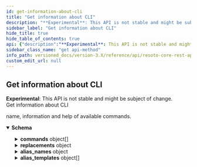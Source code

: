 ```yaml
---
id: get-information-about-cli
title: "Get information about CLI"
description: "**Experimental**: This API is not stable and might be subject of change.<br/>"
sidebar_label: "Get information about CLI"
hide_title: true
hide_table_of_contents: true
api: {"description":"**Experimental**: This API is not stable and might be subject of change.<br/>\nGet information about CLI\n","tags":["cli"],"responses":{"200":{"description":"name, information and help of available commands.","content":{"application/json":{"schema":{"type":"object","description":"Information about the CLI","properties":{"commands":{"description":"All available commands","type":"array","items":{"type":"object","description":"Information about a CLI command","properties":{"name":{"type":"string","description":"The name of the CLI command."},"args":{"oneOf":[{"type":"array","items":{"type":"object","properties":{"name":{"type":"string","description":"The name of the CLI command argument."},"expects_value":{"type":"boolean","description":"Indicates, if the argument expects a value."},"possible_values":{"type":"array","items":{"type":"string"},"description":"Possible values for this argument."},"can_occur_multiple_times":{"type":"boolean","description":"Indicates, if the argument can occur multiple times."},"value_hint":{"type":"string","description":"Hint for the value of this argument."},"help_text":{"type":"string","description":"Help text of the CLI command argument."}}}},{"type":"object","properties":{"name":{"type":"string","description":"The name of the CLI command argument."},"expects_value":{"type":"boolean","description":"Indicates, if the argument expects a value."},"possible_values":{"type":"array","items":{"type":"string"},"description":"Possible values for this argument."},"can_occur_multiple_times":{"type":"boolean","description":"Indicates, if the argument can occur multiple times."},"value_hint":{"type":"string","description":"Hint for the value of this argument."},"help_text":{"type":"string","description":"Help text of the CLI command argument."}}}]},"info":{"type":"string","description":"Short description."},"help":{"type":"string","description":"Help text of the CLI command."},"source":{"type":"boolean","description":"Indicates, if the command is allowed in source position (first command in a chain)."}}}},"replacements":{"description":"All available replacements with current value","type":"object","additionalProperties":{"type":"string"}},"alias_names":{"description":"All available aliases","type":"object","additionalProperties":{"type":"string"}},"alias_templates":{"description":"All available alias template name.","type":"array","items":{"type":"object","description":"Information about a CLI command","properties":{"name":{"type":"string","description":"The name of the CLI command."},"args":{"oneOf":[{"type":"array","items":{"type":"object","properties":{"name":{"type":"string","description":"The name of the CLI command argument."},"expects_value":{"type":"boolean","description":"Indicates, if the argument expects a value."},"possible_values":{"type":"array","items":{"type":"string"},"description":"Possible values for this argument."},"can_occur_multiple_times":{"type":"boolean","description":"Indicates, if the argument can occur multiple times."},"value_hint":{"type":"string","description":"Hint for the value of this argument."},"help_text":{"type":"string","description":"Help text of the CLI command argument."}}}},{"type":"object","properties":{"name":{"type":"string","description":"The name of the CLI command argument."},"expects_value":{"type":"boolean","description":"Indicates, if the argument expects a value."},"possible_values":{"type":"array","items":{"type":"string"},"description":"Possible values for this argument."},"can_occur_multiple_times":{"type":"boolean","description":"Indicates, if the argument can occur multiple times."},"value_hint":{"type":"string","description":"Hint for the value of this argument."},"help_text":{"type":"string","description":"Help text of the CLI command argument."}}}]},"info":{"type":"string","description":"Short description."},"help":{"type":"string","description":"Help text of the CLI command."},"source":{"type":"boolean","description":"Indicates, if the command is allowed in source position (first command in a chain)."}}}}}}}}}},"method":"get","path":"/cli/info","servers":[{"url":"https://{host}:{port}","variables":{"host":{"default":"localhost"},"port":{"default":"8900"}}}],"info":{"title":"Resoto Core REST API","version":"V1"},"postman":{"name":"Get information about CLI","description":{"content":"**Experimental**: This API is not stable and might be subject of change.<br/>\nGet information about CLI\n","type":"text/plain"},"url":{"path":["cli","info"],"host":["{{baseUrl}}"],"query":[],"variable":[]},"header":[{"key":"Accept","value":"application/json"}],"method":"GET"}}
sidebar_class_name: "get api-method"
info_path: versioned_docs/version-3.X/reference/api/resoto-core-rest-api
custom_edit_url: null
---
```



## Get information about CLI

**Experimental**: This API is not stable and might be subject of change.<br/> Get information about CLI

<div><ApiTabs><TabItem label={"200"} value={"200"}><div>

name, information and help of available commands.

</div><div><MimeTabs schemaType={"response"}><TabItem label={"application/json"} value={"application/json"}><SchemaTabs><TabItem label={"Schema"} value={"Schema"}><details style={{}} data-collapsed={false} open={true}><summary style={{"textAlign":"left"}}><strong>Schema</strong></summary><div style={{"textAlign":"left","marginLeft":"1rem"}}></div><ul style={{"marginLeft":"1rem"}}><SchemaItem collapsible={true} className={"schemaItem"}><details style={{}}><summary style={{}}><strong>commands</strong><span style={{"opacity":"0.6"}}> object[]</span></summary><div style={{"marginLeft":"1rem"}}><div style={{"marginTop":".5rem","marginBottom":".5rem"}}>

All available commands

</div><SchemaItem collapsible={false} name={"name"} required={false} deprecated={undefined} schemaDescription={"The name of the CLI command."} schemaName={"string"} qualifierMessage={undefined} defaultValue={undefined}></SchemaItem><SchemaItem collapsible={true} className={"schemaItem"}><details style={{}}><summary style={{}}><strong>args</strong><span style={{"opacity":"0.6"}}> object</span></summary><div style={{"marginLeft":"1rem"}}><div><div><span className={"badge badge--info"}>oneOf</span><SchemaTabs><TabItem label={"MOD1"} value={"0-item-properties"}><SchemaItem collapsible={false} name={"name"} required={false} deprecated={undefined} schemaDescription={"The name of the CLI command argument."} schemaName={"string"} qualifierMessage={undefined} defaultValue={undefined}></SchemaItem><SchemaItem collapsible={false} name={"expects_value"} required={false} deprecated={undefined} schemaDescription={"Indicates, if the argument expects a value."} schemaName={"boolean"} qualifierMessage={undefined} defaultValue={undefined}></SchemaItem><SchemaItem collapsible={false} name={"possible_values"} required={false} deprecated={undefined} schemaDescription={"Possible values for this argument."} schemaName={"string[]"} qualifierMessage={undefined} defaultValue={undefined}></SchemaItem><SchemaItem collapsible={false} name={"can_occur_multiple_times"} required={false} deprecated={undefined} schemaDescription={"Indicates, if the argument can occur multiple times."} schemaName={"boolean"} qualifierMessage={undefined} defaultValue={undefined}></SchemaItem><SchemaItem collapsible={false} name={"value_hint"} required={false} deprecated={undefined} schemaDescription={"Hint for the value of this argument."} schemaName={"string"} qualifierMessage={undefined} defaultValue={undefined}></SchemaItem><SchemaItem collapsible={false} name={"help_text"} required={false} deprecated={undefined} schemaDescription={"Help text of the CLI command argument."} schemaName={"string"} qualifierMessage={undefined} defaultValue={undefined}></SchemaItem></TabItem><TabItem label={"MOD2"} value={"1-item-properties"}><SchemaItem collapsible={false} name={"name"} required={false} deprecated={undefined} schemaDescription={"The name of the CLI command argument."} schemaName={"string"} qualifierMessage={undefined} defaultValue={undefined}></SchemaItem><SchemaItem collapsible={false} name={"expects_value"} required={false} deprecated={undefined} schemaDescription={"Indicates, if the argument expects a value."} schemaName={"boolean"} qualifierMessage={undefined} defaultValue={undefined}></SchemaItem><SchemaItem collapsible={false} name={"possible_values"} required={false} deprecated={undefined} schemaDescription={"Possible values for this argument."} schemaName={"string[]"} qualifierMessage={undefined} defaultValue={undefined}></SchemaItem><SchemaItem collapsible={false} name={"can_occur_multiple_times"} required={false} deprecated={undefined} schemaDescription={"Indicates, if the argument can occur multiple times."} schemaName={"boolean"} qualifierMessage={undefined} defaultValue={undefined}></SchemaItem><SchemaItem collapsible={false} name={"value_hint"} required={false} deprecated={undefined} schemaDescription={"Hint for the value of this argument."} schemaName={"string"} qualifierMessage={undefined} defaultValue={undefined}></SchemaItem><SchemaItem collapsible={false} name={"help_text"} required={false} deprecated={undefined} schemaDescription={"Help text of the CLI command argument."} schemaName={"string"} qualifierMessage={undefined} defaultValue={undefined}></SchemaItem></TabItem></SchemaTabs></div></div></div></details></SchemaItem><SchemaItem collapsible={false} name={"info"} required={false} deprecated={undefined} schemaDescription={"Short description."} schemaName={"string"} qualifierMessage={undefined} defaultValue={undefined}></SchemaItem><SchemaItem collapsible={false} name={"help"} required={false} deprecated={undefined} schemaDescription={"Help text of the CLI command."} schemaName={"string"} qualifierMessage={undefined} defaultValue={undefined}></SchemaItem><SchemaItem collapsible={false} name={"source"} required={false} deprecated={undefined} schemaDescription={"Indicates, if the command is allowed in source position (first command in a chain)."} schemaName={"boolean"} qualifierMessage={undefined} defaultValue={undefined}></SchemaItem></div></details></SchemaItem><SchemaItem collapsible={true} className={"schemaItem"}><details style={{}}><summary style={{}}><strong>replacements</strong><span style={{"opacity":"0.6"}}> object</span></summary><div style={{"marginLeft":"1rem"}}><div style={{"marginTop":".5rem","marginBottom":".5rem"}}>

All available replacements with current value

</div><li><div><code>property name*</code><span style={{"opacity":"0.6"}}> string</span></div></li></div></details></SchemaItem><SchemaItem collapsible={true} className={"schemaItem"}><details style={{}}><summary style={{}}><strong>alias_names</strong><span style={{"opacity":"0.6"}}> object</span></summary><div style={{"marginLeft":"1rem"}}><div style={{"marginTop":".5rem","marginBottom":".5rem"}}>

All available aliases

</div><li><div><code>property name*</code><span style={{"opacity":"0.6"}}> string</span></div></li></div></details></SchemaItem><SchemaItem collapsible={true} className={"schemaItem"}><details style={{}}><summary style={{}}><strong>alias_templates</strong><span style={{"opacity":"0.6"}}> object[]</span></summary><div style={{"marginLeft":"1rem"}}><div style={{"marginTop":".5rem","marginBottom":".5rem"}}>

All available alias template name.

</div><SchemaItem collapsible={false} name={"name"} required={false} deprecated={undefined} schemaDescription={"The name of the CLI command."} schemaName={"string"} qualifierMessage={undefined} defaultValue={undefined}></SchemaItem><SchemaItem collapsible={true} className={"schemaItem"}><details style={{}}><summary style={{}}><strong>args</strong><span style={{"opacity":"0.6"}}> object</span></summary><div style={{"marginLeft":"1rem"}}><div><div><span className={"badge badge--info"}>oneOf</span><SchemaTabs><TabItem label={"MOD1"} value={"0-item-properties"}><SchemaItem collapsible={false} name={"name"} required={false} deprecated={undefined} schemaDescription={"The name of the CLI command argument."} schemaName={"string"} qualifierMessage={undefined} defaultValue={undefined}></SchemaItem><SchemaItem collapsible={false} name={"expects_value"} required={false} deprecated={undefined} schemaDescription={"Indicates, if the argument expects a value."} schemaName={"boolean"} qualifierMessage={undefined} defaultValue={undefined}></SchemaItem><SchemaItem collapsible={false} name={"possible_values"} required={false} deprecated={undefined} schemaDescription={"Possible values for this argument."} schemaName={"string[]"} qualifierMessage={undefined} defaultValue={undefined}></SchemaItem><SchemaItem collapsible={false} name={"can_occur_multiple_times"} required={false} deprecated={undefined} schemaDescription={"Indicates, if the argument can occur multiple times."} schemaName={"boolean"} qualifierMessage={undefined} defaultValue={undefined}></SchemaItem><SchemaItem collapsible={false} name={"value_hint"} required={false} deprecated={undefined} schemaDescription={"Hint for the value of this argument."} schemaName={"string"} qualifierMessage={undefined} defaultValue={undefined}></SchemaItem><SchemaItem collapsible={false} name={"help_text"} required={false} deprecated={undefined} schemaDescription={"Help text of the CLI command argument."} schemaName={"string"} qualifierMessage={undefined} defaultValue={undefined}></SchemaItem></TabItem><TabItem label={"MOD2"} value={"1-item-properties"}><SchemaItem collapsible={false} name={"name"} required={false} deprecated={undefined} schemaDescription={"The name of the CLI command argument."} schemaName={"string"} qualifierMessage={undefined} defaultValue={undefined}></SchemaItem><SchemaItem collapsible={false} name={"expects_value"} required={false} deprecated={undefined} schemaDescription={"Indicates, if the argument expects a value."} schemaName={"boolean"} qualifierMessage={undefined} defaultValue={undefined}></SchemaItem><SchemaItem collapsible={false} name={"possible_values"} required={false} deprecated={undefined} schemaDescription={"Possible values for this argument."} schemaName={"string[]"} qualifierMessage={undefined} defaultValue={undefined}></SchemaItem><SchemaItem collapsible={false} name={"can_occur_multiple_times"} required={false} deprecated={undefined} schemaDescription={"Indicates, if the argument can occur multiple times."} schemaName={"boolean"} qualifierMessage={undefined} defaultValue={undefined}></SchemaItem><SchemaItem collapsible={false} name={"value_hint"} required={false} deprecated={undefined} schemaDescription={"Hint for the value of this argument."} schemaName={"string"} qualifierMessage={undefined} defaultValue={undefined}></SchemaItem><SchemaItem collapsible={false} name={"help_text"} required={false} deprecated={undefined} schemaDescription={"Help text of the CLI command argument."} schemaName={"string"} qualifierMessage={undefined} defaultValue={undefined}></SchemaItem></TabItem></SchemaTabs></div></div></div></details></SchemaItem><SchemaItem collapsible={false} name={"info"} required={false} deprecated={undefined} schemaDescription={"Short description."} schemaName={"string"} qualifierMessage={undefined} defaultValue={undefined}></SchemaItem><SchemaItem collapsible={false} name={"help"} required={false} deprecated={undefined} schemaDescription={"Help text of the CLI command."} schemaName={"string"} qualifierMessage={undefined} defaultValue={undefined}></SchemaItem><SchemaItem collapsible={false} name={"source"} required={false} deprecated={undefined} schemaDescription={"Indicates, if the command is allowed in source position (first command in a chain)."} schemaName={"boolean"} qualifierMessage={undefined} defaultValue={undefined}></SchemaItem></div></details></SchemaItem></ul></details></TabItem><TabItem label={"Example (from schema)"} value={"Example (from schema)"}><ResponseSamples responseExample={"{\n  \"commands\": [\n    {\n      \"name\": \"string\",\n      \"args\": [\n        {\n          \"name\": \"string\",\n          \"expects_value\": true,\n          \"possible_values\": [\n            \"string\"\n          ],\n          \"can_occur_multiple_times\": true,\n          \"value_hint\": \"string\",\n          \"help_text\": \"string\"\n        }\n      ],\n      \"info\": \"string\",\n      \"help\": \"string\",\n      \"source\": true\n    }\n  ],\n  \"replacements\": {},\n  \"alias_names\": {},\n  \"alias_templates\": [\n    {\n      \"name\": \"string\",\n      \"args\": [\n        {\n          \"name\": \"string\",\n          \"expects_value\": true,\n          \"possible_values\": [\n            \"string\"\n          ],\n          \"can_occur_multiple_times\": true,\n          \"value_hint\": \"string\",\n          \"help_text\": \"string\"\n        }\n      ],\n      \"info\": \"string\",\n      \"help\": \"string\",\n      \"source\": true\n    }\n  ]\n}"} language={"json"}></ResponseSamples></TabItem></SchemaTabs></TabItem></MimeTabs></div></TabItem></ApiTabs></div>
